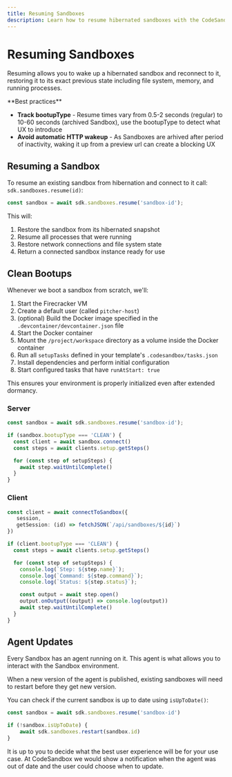 ```yaml
---
title: Resuming Sandboxes
description: Learn how to resume hibernated sandboxes with the CodeSandbox SDK.
---
```



# Resuming Sandboxes

Resuming allows you to wake up a hibernated sandbox and reconnect to it, restoring it to its exact previous state including file system, memory, and running processes.

<Callout type="warning" emoji="⚡">
**Best practices**

- **Track bootupType** - Resume times vary from 0.5-2 seconds (regular) to 10-60 seconds (archived Sandbox), use the bootupType to detect what UX to introduce
- **Avoid automatic HTTP wakeup** - As Sandboxes are arhived after period of inactivity, waking it up from a preview url can create a blocking UX

</Callout>

## Resuming a Sandbox

To resume an existing sandbox from hibernation and connect to it call: `sdk.sandboxes.resume(id)`:

```ts
const sandbox = await sdk.sandboxes.resume('sandbox-id');
```

This will:

1. Restore the sandbox from its hibernated snapshot
2. Resume all processes that were running
3. Restore network connections and file system state
4. Return a connected sandbox instance ready for use

## Clean Bootups

Whenever we boot a sandbox from scratch, we'll:

1. Start the Firecracker VM
2. Create a default user (called `pitcher-host`)
3. (optional) Build the Docker image specified in the `.devcontainer/devcontainer.json` file
4. Start the Docker container
5. Mount the `/project/workspace` directory as a volume inside the Docker container
6. Run all `setupTasks` defined in your template's `.codesandbox/tasks.json`
7. Install dependencies and perform initial configuration
8. Start configured tasks that have `runAtStart: true`

This ensures your environment is properly initialized even after extended dormancy.

### Server

```ts
const sandbox = await sdk.sandboxes.resume('sandbox-id');

if (sandbox.bootupType === 'CLEAN') {
  const client = await sandbox.connect()
  const steps = await clients.setup.getSteps()

  for (const step of setupSteps) {
    await step.waitUntilComplete()
  }
}
```

### Client

```ts
const client = await connectToSandbox({
   session,
   getSession: (id) => fetchJSON(`/api/sandboxes/${id}`)
})

if (client.bootupType === 'CLEAN') {
  const steps = await clients.setup.getSteps()

  for (const step of setupSteps) {
    console.log(`Step: ${step.name}`);
    console.log(`Command: ${step.command}`);
    console.log(`Status: ${step.status}`);

    const output = await step.open()
    output.onOutput((output) => console.log(output))
    await step.waitUntilComplete()
  }
}
```

## Agent Updates

Every Sandbox has an agent running on it. This agent is what allows you to interact with the Sandbox environment.

When a new version of the agent is published, existing sandboxes will need to restart before they get new version.

You can check if the current sandbox is up to date using `isUpToDate()`:

```ts
const sandbox = await sdk.sandboxes.resume('sandbox-id')

if (!sandbox.isUpToDate) {
    await sdk.sandboxes.restart(sandbox.id)
}
```

It is up to you to decide what the best user experience will be for your use case. At CodeSandbox we would show a notification when the agent was out of date and the user could choose when to update.

